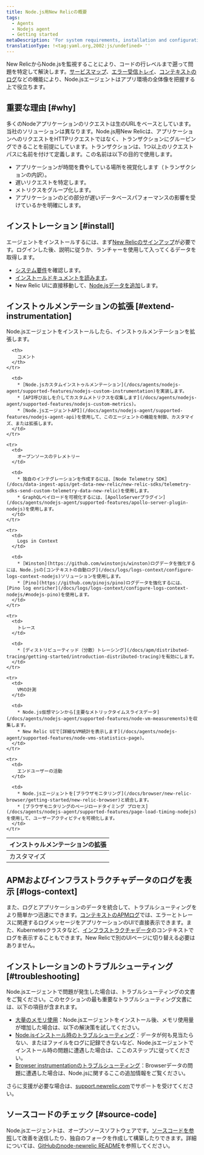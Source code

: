 ```yaml
---
title: Node.js用New Relicの概要
tags:
  - Agents
  - Nodejs agent
  - Getting started
metaDescription: 'For system requirements, installation and configuration procedures, and troubleshooting tips for New Relic''s Node.js agent, start here.'
translationType: !<tag:yaml.org,2002:js/undefined> ''
---
```


New RelicからNode.jsを監視することにより、コードの行レベルまで遡って問題を特定して解決します。[サービスマップ](/docs/data-analysis/service-maps/get-started/introduction-service-maps)、[エラー受信トレイ](/docs/errors-inbox/errors-inbox)、[コンテキストのログ](/docs/apm/new-relic-apm/getting-started/get-started-logs-context)などの機能により、Node.jsエージェントはアプリ環境の全体像を把握する上で役立ちます。

## 重要な理由 [#why]

多くのNodeアプリケーションのリクエストは生のURLをベースとしています。当社のソリューションは異なります。Node.js用New Relicは、アプリケーションへのリクエストをHTTPリクエストではなく、トランザクションにグルーピングできることを前提にしています。トランザクションは、1つ以上のリクエストパスに名前を付けて定義します。この名前は以下の目的で使用します。

* アプリケーションが時間を費やしている場所を視覚化します（トランザクションの内訳）。
* 遅いリクエストを特定します。
* メトリクスをグループ化します。
* アプリケーションのどの部分が遅いデータベースパフォーマンスの影響を受けているかを明確にします。

## インストレーション [#install]

エージェントをインストールするには、まず[New Relicのサインアップ](https://newrelic.com/signup)が必要です。ログインした後、説明に従うか、ランチャーを使用して入ってくるデータを取得します。

* [システム要件](/docs/agents/nodejs-agent/getting-started/compatibility-requirements-nodejs-agent)を確認します。
* [インストールドキュメントを読みます](/docs/agents/nodejs-agent/installation-configuration/install-nodejs-agent)。
* New Relic UIに直接移動して、[Node.jsデータを追加](https://one.newrelic.com/launcher/nr1-core.settings?pane=eyJuZXJkbGV0SWQiOiJ0dWNzb24ucGxnLWluc3RydW1lbnQtZXZlcnl0aGluZyJ9&cards%5B0%5D=eyJuZXJkbGV0SWQiOiJzZXR1cC1uZXJkbGV0cy5zZXR1cC1ub2RlLWludGVncmF0aW9uIiwiYWNjb3VudElkIjoyNjQwNDA5fQ==&platform%5BaccountId%5D=1)します。

## インストゥルメンテーションの拡張 [#extend-instrumentation]

Node.jsエージェントをインストールしたら、インストゥルメンテーションを拡張します。

<table>
  <thead>
    <tr>
      <th style={{ width: "200px" }}>
        インストゥルメンテーションの拡張
      </th>

      <th>
        コメント
      </th>
    </tr>
  </thead>

  <tbody>
    <tr>
      <td>
        カスタマイズ
      </td>

      <td>
        * [Node.jsカスタムインストゥルメンテーション](/docs/agents/nodejs-agent/supported-features/nodejs-custom-instrumentation)を実装します。
        * [API呼び出しを介してカスタムメトリクスを収集します](/docs/agents/nodejs-agent/supported-features/nodejs-custom-metrics)。
        * [Node.jsエージェントAPI](/docs/agents/nodejs-agent/supported-features/nodejs-agent-api)を使用して、このエージェントの機能を制御、カスタマイズ、または拡張します。
      </td>
    </tr>

    <tr>
      <td>
        オープンソースのテレメトリー
      </td>

      <td>
        * 独自のインテグレーションを作成するには、[Node Telemetry SDK](/docs/data-ingest-apis/get-data-new-relic/new-relic-sdks/telemetry-sdks-send-custom-telemetry-data-new-relic)を使用します。
        * GraphQLペイロードを可視化するには、[ApolloServerプラグイン](/docs/agents/nodejs-agent/supported-features/apollo-server-plugin-nodejs)を使用します。
      </td>
    </tr>

    <tr>
      <td>
        Logs in Context
      </td>

      <td>
        * [Winston](https://github.com/winstonjs/winston)ログデータを強化するには、Node.jsの[コンテキストの自動ログ](/docs/logs/logs-context/configure-logs-context-nodejs)ソリューションを使用します。
        * [Pino](https://github.com/pinojs/pino)ログデータを強化するには、[Pino log enricher](/docs/logs/logs-context/configure-logs-context-nodejs/#nodejs-pino)を使用します。
      </td>
    </tr>

    <tr>
      <td>
        トレース
      </td>

      <td>
        * [ディストリビューティッド（分散）トレーシング](/docs/apm/distributed-tracing/getting-started/introduction-distributed-tracing)を有効にします。
      </td>
    </tr>

    <tr>
      <td>
        VMの計測
      </td>

      <td>
        * Node.js仮想マシンから[主要なメトリックタイムスライスデータ](/docs/agents/nodejs-agent/supported-features/node-vm-measurements)を収集します。
        * New Relic UIで[詳細なVM統計を表示します](/docs/agents/nodejs-agent/supported-features/node-vms-statistics-page)。
      </td>
    </tr>

    <tr>
      <td>
        エンドユーザーの活動
      </td>

      <td>
        * Node.jsエージェントを[ブラウザモニタリング](/docs/browser/new-relic-browser/getting-started/new-relic-browser)と統合します。
        * [ブラウザモニタリングのページロードタイミング プロセス](/docs/agents/nodejs-agent/supported-features/page-load-timing-nodejs)を使用して、ユーザーアクティビティを可視化します。
      </td>
    </tr>
  </tbody>
</table>

## APMおよびインフラストラクチャデータのログを表示 [#logs-context]

また、ログとアプリケーションのデータを統合して、トラブルシューティングをより簡単かつ迅速にできます。[コンテキストのAPMログ](/docs/apm/new-relic-apm/getting-started/get-started-logs-context)では、エラーとトレースに関連するログメッセージをアプリケーションのUIで直接表示できます。また、Kubernetesクラスタなど、[インフラストラクチャデータ](/docs/logs/forward-logs/forward-your-logs-using-infrastructure-agent/)のコンテキストでログを表示することもできます。New Relicで別のUIページに切り替える必要はありません。

## インストレーションのトラブルシューティング [#troubleshooting]

Node.jsエージェントで問題が発生した場合は、トラブルシューティングの文書をご覧ください。このセクションの最も重要なトラブルシューティング文書には、以下の項目が含まれます。

* [大量のメモリ使用](/docs/agents/nodejs-agent/troubleshooting/troubleshooting-large-memory-usage-nodejs)：Node.jsエージェントをインストール後、メモリ使用量が増加した場合は、以下の解決策を試してください。
* [Node.jsインストール時のトラブルシューティング](/docs/agents/nodejs-agent/troubleshooting/troubleshooting-your-nodejs-installation)：データが何も見当たらない、またはファイルをログに記録できないなど、Node.jsエージェントでインストール時の問題に遭遇した場合は、ここのステップに従ってください。
* [Browser instrumentationのトラブルシューティング](/docs/agents/nodejs-agent/troubleshooting/troubleshooting-page-load-timing-nodejs)：Browserデータの問題に遭遇した場合は、Node.jsに関するここの追加情報をご覧ください。

さらに支援が必要な場合は、[support.newrelic.com](https://support.newrelic.com)でサポートを受けてください。

## ソースコードのチェック [#source-code]

Node.jsエージェントは、オープンソースソフトウェアです。[ソースコードを参照](https://github.com/newrelic/node-newrelic)して改善を送信したり、独自のフォークを作成して構築したりできます。詳細については、[GitHubのnode-newrelic README](https://github.com/newrelic/node-newrelic/blob/main/README.md)を参照してください。